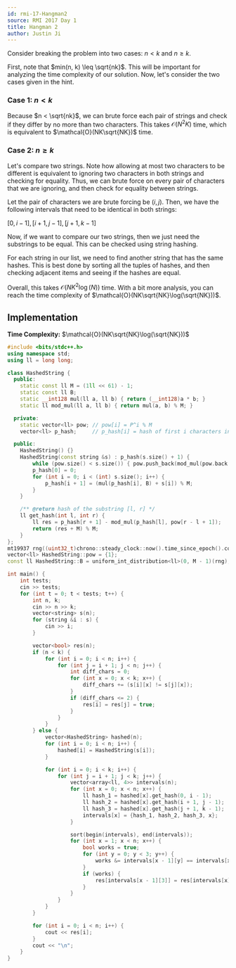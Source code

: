 ```yaml
---
id: rmi-17-Hangman2
source: RMI 2017 Day 1
title: Hangman 2
author: Justin Ji
---
```


<Spoiler title = "Hint">

Consider breaking the problem into two cases: $n < k$ and $n \geq k$.

</Spoiler>

<Spoiler title = "Explanation">

First, note that $min(n, k) \leq \sqrt{nk}$. This will be important for 
analyzing the time complexity of our solution. Now, let's consider the two 
cases given in the hint.

### Case 1: $n < k$
Because $n < \sqrt{nk}$, we can brute force each pair of strings and check if 
they differ by no more than two characters. This takes $\mathcal{O}(N^2K)$ time,
which is equivalent to $\mathcal{O}(NK\sqrt{NK})$ time.

### Case 2: $n \geq k$
Let's compare two strings. Note how allowing at most two characters to be 
different is equivalent to ignoring two characters in both strings and checking 
for equality. Thus, we can brute force on every pair of characters that we are 
ignoring, and then check for equality between strings.

Let the pair of characters we are brute forcing be $(i, j)$. Then,
we have the following intervals that need to be identical in both strings:

$[0, i - 1], [i + 1, j - 1], [j + 1, k - 1]$

Now, if we want to compare our two strings, then we just need the substrings to 
be equal. This can be checked using string hashing.

For each string in our list, we need to find another string that has the same 
hashes. This is best done by sorting all the tuples of hashes, and then checking 
adjacent items and seeing if the hashes are equal.

Overall, this takes $\mathcal{O}(NK^2\log({N}))$ time. With a bit more analysis,
you can reach the time complexity of $\mathcal{O}(NK\sqrt{NK}\log(\sqrt{NK}))$.

## Implementation

**Time Complexity:** $\mathcal{O}(NK\sqrt{NK}\log(\sqrt{NK}))$

<LanguageSection>
<CPPSection>

```cpp
#include <bits/stdc++.h>
using namespace std;
using ll = long long;

class HashedString {
  public:
	static const ll M = (1ll << 61) - 1;
	static const ll B;
	static __int128 mul(ll a, ll b) { return (__int128)a * b; }
	static ll mod_mul(ll a, ll b) { return mul(a, b) % M; }

  private:
	static vector<ll> pow; // pow[i] = P^i % M
	vector<ll> p_hash;     // p_hash[i] = hash of first i characters in string

  public:
    HashedString() {}
	HashedString(const string &s) : p_hash(s.size() + 1) {
		while (pow.size() < s.size()) { pow.push_back(mod_mul(pow.back(), B)); }
		p_hash[0] = 0;
		for (int i = 0; i < (int) s.size(); i++) {
			p_hash[i + 1] = (mul(p_hash[i], B) + s[i]) % M;
		}
	}

	/** @return hash of the substring [l, r] */
	ll get_hash(int l, int r) {
		ll res = p_hash[r + 1] - mod_mul(p_hash[l], pow[r - l + 1]);
		return (res + M) % M;
	}
};
mt19937 rng((uint32_t)chrono::steady_clock::now().time_since_epoch().count());
vector<ll> HashedString::pow = {1};
const ll HashedString::B = uniform_int_distribution<ll>(0, M - 1)(rng);

int main() {
    int tests;
    cin >> tests;
    for (int t = 0; t < tests; t++) {
        int n, k;
        cin >> n >> k;
        vector<string> s(n);
        for (string &i : s) {
            cin >> i;
        }

        vector<bool> res(n);
        if (n < k) {
            for (int i = 0; i < n; i++) {
                for (int j = i + 1; j < n; j++) {
                    int diff_chars = 0;
                    for (int x = 0; x < k; x++) {
                        diff_chars += (s[i][x] != s[j][x]);
                    }
                    if (diff_chars <= 2) {
                        res[i] = res[j] = true;
                    }
                }
            }
        } else {
            vector<HashedString> hashed(n);
            for (int i = 0; i < n; i++) {
                hashed[i] = HashedString(s[i]);
            }

            for (int i = 0; i < k; i++) {
                for (int j = i + 1; j < k; j++) {
                    vector<array<ll, 4>> intervals(n);
                    for (int x = 0; x < n; x++) {
                        ll hash_1 = hashed[x].get_hash(0, i - 1);
                        ll hash_2 = hashed[x].get_hash(i + 1, j - 1);
                        ll hash_3 = hashed[x].get_hash(j + 1, k - 1);
                        intervals[x] = {hash_1, hash_2, hash_3, x};
                    }

                    sort(begin(intervals), end(intervals));
                    for (int x = 1; x < n; x++) {
                        bool works = true;
                        for (int y = 0; y < 3; y++) {
                            works &= intervals[x - 1][y] == intervals[x][y];
                        }
                        if (works) {
                            res[intervals[x - 1][3]] = res[intervals[x][3]] = true;
                        }
                    }
                }
            }
        }

        for (int i = 0; i < n; i++) {
            cout << res[i];
        }
        cout << "\n";
    }
}
```

</CPPSection>
</LanguageSection>

</Spoiler>